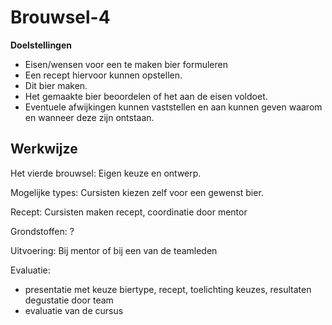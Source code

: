 # Brouwsel-4

**Doelstellingen**

-  Eisen/wensen voor een te maken bier formuleren
-  Een recept hiervoor kunnen opstellen.
-  Dit bier maken.
-  Het gemaakte bier beoordelen of het aan de eisen voldoet.
-  Eventuele afwijkingen kunnen vaststellen en aan kunnen geven waarom en wanneer deze zijn ontstaan.

## Werkwijze

Het vierde brouwsel: Eigen keuze en ontwerp.

Mogelijke types: Cursisten kiezen zelf voor een gewenst bier.

Recept: Cursisten maken recept, coordinatie door mentor

Grondstoffen: ?

Uitvoering: Bij mentor of bij een van de teamleden

Evaluatie:

-  presentatie met keuze biertype, recept, toelichting keuzes, resultaten degustatie door team
-  evaluatie van de cursus
